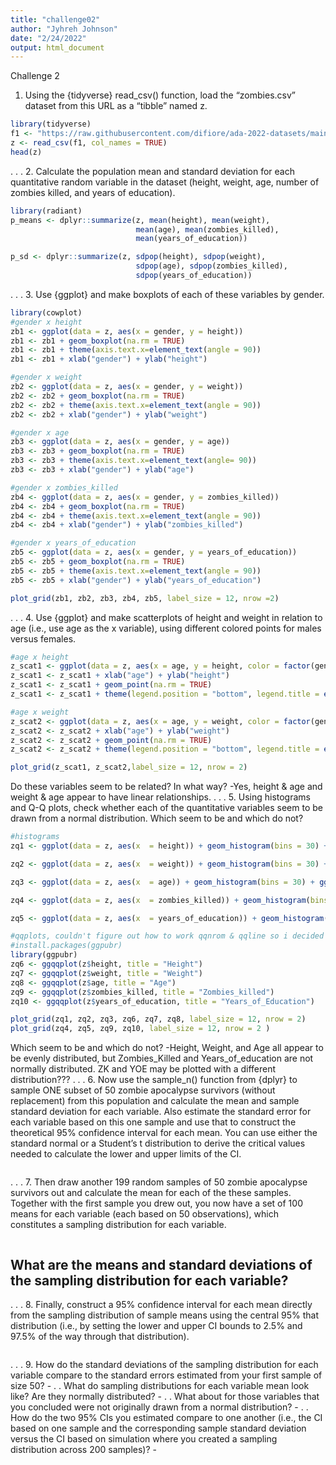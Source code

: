```yaml
---
title: "challenge02"
author: "Jyhreh Johnson"
date: "2/24/2022"
output: html_document
---
```

Challenge 2

1. Using the {tidyverse} read_csv() function, load the “zombies.csv” dataset from this URL as a “tibble” named z.
```r
library(tidyverse)
f1 <- "https://raw.githubusercontent.com/difiore/ada-2022-datasets/main/zombies.csv"
z <- read_csv(f1, col_names = TRUE)
head(z)
```
.
.
.
2. Calculate the population mean and standard deviation for each quantitative random variable in the dataset (height, weight, age, number of zombies killed, and years of education).
```r
library(radiant)
p_means <- dplyr::summarize(z, mean(height), mean(weight),  
                            mean(age), mean(zombies_killed),
                            mean(years_of_education)) 

p_sd <- dplyr::summarize(z, sdpop(height), sdpop(weight),  
                            sdpop(age), sdpop(zombies_killed),
                            sdpop(years_of_education))
```
.
.
.
3. Use {ggplot} and make boxplots of each of these variables by gender.
```r
library(cowplot)
#gender x height
zb1 <- ggplot(data = z, aes(x = gender, y = height))
zb1 <- zb1 + geom_boxplot(na.rm = TRUE)
zb1 <- zb1 + theme(axis.text.x=element_text(angle = 90))
zb1 <- zb1 + xlab("gender") + ylab("height")

#gender x weight
zb2 <- ggplot(data = z, aes(x = gender, y = weight))
zb2 <- zb2 + geom_boxplot(na.rm = TRUE)
zb2 <- zb2 + theme(axis.text.x=element_text(angle = 90))
zb2 <- zb2 + xlab("gender") + ylab("weight")

#gender x age
zb3 <- ggplot(data = z, aes(x = gender, y = age))
zb3 <- zb3 + geom_boxplot(na.rm = TRUE)
zb3 <- zb3 + theme(axis.text.x=element_text(angle= 90))
zb3 <- zb3 + xlab("gender") + ylab("age")

#gender x zombies_killed
zb4 <- ggplot(data = z, aes(x = gender, y = zombies_killed))
zb4 <- zb4 + geom_boxplot(na.rm = TRUE)
zb4 <- zb4 + theme(axis.text.x=element_text(angle = 90))
zb4 <- zb4 + xlab("gender") + ylab("zombies_killed")

#gender x years_of_education
zb5 <- ggplot(data = z, aes(x = gender, y = years_of_education))
zb5 <- zb5 + geom_boxplot(na.rm = TRUE)
zb5 <- zb5 + theme(axis.text.x=element_text(angle = 90))
zb5 <- zb5 + xlab("gender") + ylab("years_of_education")

plot_grid(zb1, zb2, zb3, zb4, zb5, label_size = 12, nrow =2)
```
.
.
.
4. Use {ggplot} and make scatterplots of height and weight in relation to age (i.e., use age as the x variable), using different colored points for males versus females.
```r
#age x height
z_scat1 <- ggplot(data = z, aes(x = age, y = height, color = factor(gender)))
z_scat1 <- z_scat1 + xlab("age") + ylab("height")
z_scat1 <- z_scat1 + geom_point(na.rm = TRUE)
z_scat1 <- z_scat1 + theme(legend.position = "bottom", legend.title = element_blank())

#age x weight
z_scat2 <- ggplot(data = z, aes(x = age, y = weight, color = factor(gender)))
z_scat2 <- z_scat2 + xlab("age") + ylab("weight")
z_scat2 <- z_scat2 + geom_point(na.rm = TRUE)
z_scat2 <- z_scat2 + theme(legend.position = "bottom", legend.title = element_blank())

plot_grid(z_scat1, z_scat2,label_size = 12, nrow = 2)
```
Do these variables seem to be related? In what way?
-Yes, height & age and weight & age appear to have linear relationships.
.
.
.
5. Using histograms and Q-Q plots, check whether each of the quantitative variables seem to be drawn from a normal distribution. Which seem to be and which do not?
```r
#histograms
zq1 <- ggplot(data = z, aes(x  = height)) + geom_histogram(bins = 30) + ggtitle("Height")

zq2 <- ggplot(data = z, aes(x  = weight)) + geom_histogram(bins = 30) + ggtitle("Weight")

zq3 <- ggplot(data = z, aes(x  = age)) + geom_histogram(bins = 30) + ggtitle("Age")

zq4 <- ggplot(data = z, aes(x  = zombies_killed)) + geom_histogram(bins = 30) + ggtitle("Zombies_Killed")

zq5 <- ggplot(data = z, aes(x  = years_of_education)) + geom_histogram(bins = 30) + ggtitle("Years_of_Education")

#qqplots, couldn't figure out how to work qqnrom & qqline so i decided to use ggpubr
#install.packages(ggpubr)
library(ggpubr)
zq6 <- ggqqplot(z$height, title = "Height")
zq7 <- ggqqplot(z$weight, title = "Weight")
zq8 <- ggqqplot(z$age, title = "Age")
zq9 <- ggqqplot(z$zombies_killed, title = "Zombies_killed")
zq10 <- ggqqplot(z$years_of_education, title = "Years_of_Education")

plot_grid(zq1, zq2, zq3, zq6, zq7, zq8, label_size = 12, nrow = 2)
plot_grid(zq4, zq5, zq9, zq10, label_size = 12, nrow = 2 )
```
Which seem to be and which do not?
-Height, Weight, and Age all appear to be evenly distributed, but Zombies_Killed
and Years_of_education are not normally distributed. ZK and YOE may be plotted 
with a different distribution???
.
.
.
6. Now use the sample_n() function from {dplyr} to sample ONE subset of 50 zombie apocalypse survivors (without replacement) from this population and calculate the mean and sample standard deviation for each variable. Also estimate the standard error for each variable based on this one sample and use that to construct the theoretical 95% confidence interval for each mean. You can use either the standard normal or a Student’s t distribution to derive the critical values needed to calculate the lower and upper limits of the CI.
```r
```
.
.
.
7. Then draw another 199 random samples of 50 zombie apocalypse survivors out and calculate the mean for each of the these samples. Together with the first sample you drew out, you now have a set of 100 means for each variable (each based on 50 observations), which constitutes a sampling distribution for each variable.
```r
```
What are the means and standard deviations of the sampling distribution for each variable?
-
.
.
.
8. Finally, construct a 95% confidence interval for each mean directly from the sampling distribution of sample means using the central 95% that distribution (i.e., by setting the lower and upper CI bounds to 2.5% and 97.5% of the way through that distribution).
```r
```
.
.
.
9. How do the standard deviations of the sampling distribution for each variable compare to the standard errors estimated from your first sample of size 50? 
-
.
.
What do sampling distributions for each variable mean look like? Are they normally distributed? 
-
.
.
What about for those variables that you concluded were not originally drawn from a normal distribution? 
-
.
.
How do the two 95% CIs you estimated compare to one another (i.e., the CI based on one sample and the corresponding sample standard deviation versus the CI based on simulation where you created a sampling distribution across 200 samples)?
-